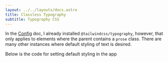 ```yaml
---
layout: ../../layouts/docs.astro
title: Classless Typography
subtitle: Typography CSS 
---
```



In the [Config](./config.mdx) doc, I already installed `@tailwindcss/typography`, however, that only applies to elements where the parent contains a `prose` class. There are many other instances where default styling of text is desired. 

Below is the code for setting default styling in the app

<Code lang="postcss" code={TypographyCSS} />